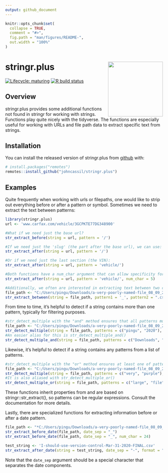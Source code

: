 ---
output: github_document
---

<!-- README.md is generated from README.Rmd. Please edit that file -->

```{r, include = FALSE}
knitr::opts_chunk$set(
  collapse = TRUE,
  comment = "#>",
  fig.path = "man/figures/README-",
  out.width = "100%"
)
```

# stringr.plus <a href='https://github.com/johncassil/stringr.plus'><img src='man/figures/logo.png' align="right" height="175" /></a>

<!-- badges: start -->
[![Lifecycle: maturing](https://img.shields.io/badge/lifecycle-maturing-blue.svg)](https://www.tidyverse.org/lifecycle/#maturing)
[![R build status](https://github.com/johncassil/stringr.plus/workflows/R-CMD-check/badge.svg)](https://github.com/johncassil/stringr.plus/actions)
<!-- badges: end -->

## Overview

stringr.plus provides some additional functions not found in stringr for working with strings.  Functions play quite nicely with the tidyverse.  The functions are especially useful for working with URLs and file path data to extract specific text from strings.  

## Installation

You can install the released version of stringr.plus from [github](https://github.com) with:

```{r, eval=FALSE}
# install.packages("remotes")
remotes::install_github("johncassil/stringr.plus")
```

## Examples

Quite frequently when working with urls or filepaths, one would like to strip out everything before or after a pattern or symbol.  Sometimes we need to extract the text between patterns:

```{r example}
library(stringr.plus)
url <- 'www.carfax.com/vehicle/3GCPKTE77DG348900'

#What if we need just the base url?
str_extract_before(string = url, pattern = '/')
```


```{r example2}
#If we need just the 'slug' (the part after the base url), we can use:
str_extract_after(string = url, pattern = '/')

```
```{r example3}
#Or if we need just the last section (the VIN):
str_extract_after(string = url, pattern = 'vehicle/')

```


```{r example4}
#Both functions have a num_char argument that can allow specificity for how many characters you want returned:
str_extract_after(string = url, pattern = 'vehicle/', num_char = 5)

```


```{r example5}
#Additionally, we often are interested in extracting text between two common patterns:
file_path <- "‪C:/Users/pingu/Downloads/a-very-poorly-named-file_08_09_2020.csv"
str_extract_between(string = file_path, pattern1 = '_', pattern2 = ".csv")

```

From time to time, it's helpful to detect if a string contains more than one pattern, typically for filtering purposes.

```{r example6}
#str_detect_multiple with the "and" method ensures that all patterns must be found to return TRUE:
file_path <- "‪C:/Users/pingu/Downloads/a-very-poorly-named-file_08_09_2020.csv"
str_detect_multiple(string = file_path, patterns = c("pingu", "2020"), method = 'and')
#An easier alias for this is str_detect_multiple_and()
str_detect_multiple_and(string = file_path, patterns = c("Downloads", "csv"))
```

Likewise, it's helpful to detect if a string contains any patterns from a list of patterns. 

```{r example7}
#str_detect_multiple with the "or" method ensures at least one of patterns must be found to return TRUE:
file_path <- "‪C:/Users/pingu/Downloads/a-very-poorly-named-file_08_09_2020.csv"
str_detect_multiple(string = file_path, patterns = c("very", "purple"), method = 'or')
#It is also aliased with str_detect_multiple_or()
str_detect_multiple_or(string = file_path, patterns = c("large", "file"))
```

These functions inherit properties from and are based on stringr::str_extract(), so patterns can be regular expressions. Consult the documentation for more details.

Lastly, there are specialized functions for extracting information before or after a date pattern.

```{r example8}
file_path <- "*C:/Users/pingu/Downloads/a-very-poorly-named-file_08_09_2020.csv"
str_extract_before_date(file_path, date_sep = "_")
str_extract_before_date(file_path, date_sep = "_", num_char = 24)
```

```{r example9}
test_string <- 'I-should-use-version-control-Mar-31-2020-FINAL.csv'
str_extract_after_date(string = test_string, date_sep = "-", format = "mdy-abbr")
```

Note that the `date_sep` argument should be a special character that separates the date components.  

